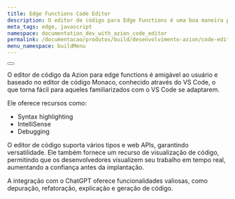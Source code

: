 ```yaml
---
title: Edge Functions Code Editor
description: O editor de código para Edge Functions é uma boa maneira para iniciar o desenvolvimento no edge.
meta_tags: edge, javascript
namespace: documentation_dev_with_azion_code_editor
permalink: /documentacao/produtos/build/desenvolvimento-azion/code-editor/
menu_namespace: buildMenu
---
```



<Button href="/pt-br/documentacao/produtos/edge-application/edge-functions/runtime-api/code-editor/" text="vá para a documentação de referência do editor de código" variant="secondary" target="_blank"></Button>

O editor de código da Azion para edge functions é amigável ao usuário e baseado no editor de código Monaco, conhecido através do VS Code, o que torna fácil para aqueles familiarizados com o VS Code se adaptarem.

Ele oferece recursos como:

- Syntax highlighting
- IntelliSense
- Debugging

O editor de código suporta vários tipos e web APIs, garantindo versatilidade. Ele também fornece um recurso de visualização de código, permitindo que os desenvolvedores visualizem seu trabalho em tempo real, aumentando a confiança antes da implantação.

A integração com o ChatGPT oferece funcionalidades valiosas, como depuração, refatoração, explicação e geração de código.